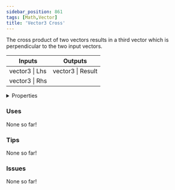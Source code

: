 ```yaml
---
sidebar_position: 861
tags: [Math,Vector]
title: 'Vector3 Cross'
---
```


The cross product of two vectors results in a third vector which is perpendicular to the two input vectors.



<IChip uuid="6bd92538-6889-41f3-b819-9511e6f81944"/>

<table><thead><tr><th>Inputs</th><th>Outputs</th></tr></thead><tbody><tr><td>vector3 | Lhs</td><td>vector3 | Result</td></tr><tr><td>vector3 | Rhs</td><td /></tr></tbody></table>

<details>
  <summary>Properties</summary>
  <div>
    <div>
    <table>
      <tbody>
        <tr>
          <td>Is beta required?</td>
          <td>No</td>
        </tr>
        <tr>
          <td>Is chip a trolling risk?</td>
          <td>No</td>
        </tr>
        <tr>
          <td>Is chip a role assignment risk?</td>
          <td>No</td>
        </tr>
        <tr>
          <td>Chip UUID</td>
          <td>6bd92538-6889-41f3-b819-9511e6f81944</td>
        </tr>
        <tr>
          <td>Room availability</td>
          <td>Available everywhere</td>
        </tr>
      </tbody>
    </table>
    </div>
  </div>
</details>

### Uses

None so far!

### Tips

None so far!

### Issues

None so far!